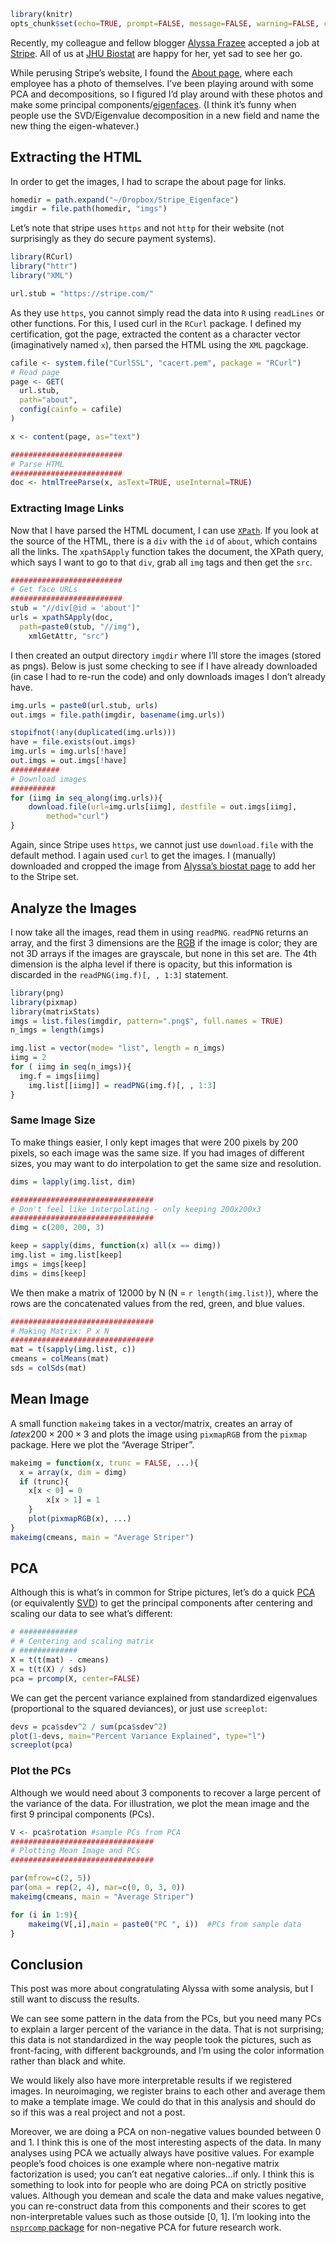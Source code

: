 ```r
library(knitr)
opts_chunk$set(echo=TRUE, prompt=FALSE, message=FALSE, warning=FALSE, comment="", results='hide')
```

Recently, my colleague and fellow blogger [Alyssa Frazee](http://alyssafrazee.com) accepted a job at [Stripe](https://stripe.com).  All of us at [JHU Biostat](http://www.jhsph.edu/departments/biostatistics/) are happy for her, yet sad to see her go.  

While perusing Stripe's website, I found the [About page](https://stripe.com/about), where each employee has a photo of themselves.  I've been playing around with some PCA and decompositions, so I figured I'd play around with these photos and make some principal components/[eigenfaces](http://en.wikipedia.org/wiki/Eigenface).  (I think it's funny when people use the SVD/Eigenvalue decomposition in a new field and name the new thing the eigen-whatever.)

## Extracting the HTML
In order to get the images, I had to scrape the about page for links.

```r
homedir = path.expand("~/Dropbox/Stripe_Eigenface")
imgdir = file.path(homedir, "imgs")
```

Let's note that stripe uses `https` and not `http` for their website (not surprisingly as they do secure payment systems).  

```r
library(RCurl)
library("httr")
library("XML")

url.stub = "https://stripe.com/"
```

As they use `https`, you cannot simply read the data into `R` using `readLines` or other functions.  For this, I used curl in the `RCurl` package.  I defined my certification, got the page, extracted the content as a character vector (imaginatively named `x`), then parsed the HTML using the `XML` pagckage.

```r
cafile <- system.file("CurlSSL", "cacert.pem", package = "RCurl")
# Read page
page <- GET(
  url.stub, 
  path="about", 
  config(cainfo = cafile)
)

x <- content(page, as="text")

#########################
# Parse HTML
#########################
doc <- htmlTreeParse(x, asText=TRUE, useInternal=TRUE)
```

### Extracting Image Links
Now that I have parsed the HTML document, I can use [`XPath`](http://www.w3schools.com/xpath/).  If you look at the source of the HTML, there is a `div` with the `id` of `about`, which contains all the links. The `xpathSApply` function takes the document, the XPath query, which says I want to go to that `div`, grab all `img` tags and then get the `src`.  


```r
#########################
# Get face URLs
#########################
stub = "//div[@id = 'about']"
urls = xpathSApply(doc, 
  path=paste0(stub, "//img"), 
	xmlGetAttr, "src")
```

I then created an output directory `imgdir` where I'll store the images (stored as pngs).   Below is just some checking to see if I have already downloaded (in case I had to re-run the code) and only downloads images I don't already have. 

```r
img.urls = paste0(url.stub, urls)
out.imgs = file.path(imgdir, basename(img.urls))

stopifnot(!any(duplicated(img.urls)))
have = file.exists(out.imgs)
img.urls = img.urls[!have]
out.imgs = out.imgs[!have]
###########
# Download images
##########
for (iimg in seq_along(img.urls)){
	download.file(url=img.urls[iimg], destfile = out.imgs[iimg], 
		method="curl")
}
```

Again, since Stripe uses `https`, we cannot just use `download.file` with the default method.  I again used `curl` to get the images.  I (manually) downloaded and cropped the image from [Alyssa's biostat page](http://www.biostat.jhsph.edu/people/student/frazee.shtml) to add her to the Stripe set.

## Analyze the Images

I now take all the images, read them in using `readPNG`.  `readPNG` returns an array, and the first 3 dimensions are the [RGB](http://en.wikipedia.org/wiki/RGB_color_model) if the image is color; they are not 3D arrays if the images are grayscale, but none in this set are.  The 4th dimension is the alpha level if there is opacity, but this information is discarded in the `readPNG(img.f)[, , 1:3]` statement.

```r
library(png)
library(pixmap)
library(matrixStats)
imgs = list.files(imgdir, pattern=".png$", full.names = TRUE)
n_imgs = length(imgs)

img.list = vector(mode= "list", length = n_imgs)
iimg = 2
for ( iimg in seq(n_imgs)){
  img.f = imgs[iimg]
	img.list[[iimg]] = readPNG(img.f)[, , 1:3]
}
```

### Same Image Size
To make things easier, I only kept images that were 200 pixels by 200 pixels, so each image was the same size.  If you had images of different sizes, you may want to do interpolation to get the same size and resolution.


```r
dims = lapply(img.list, dim)

################################
# Don't feel like interpolating - only keeping 200x200x3
################################
dimg = c(200, 200, 3)

keep = sapply(dims, function(x) all(x == dimg))
img.list = img.list[keep]
imgs = imgs[keep]
dims = dims[keep]
```

We then make a matrix of 12000 by N (N = `r length(img.list)`), where the rows are the concatenated values from the red, green, and blue values.  

```r
################################
# Making Matrix: P x N
################################
mat = t(sapply(img.list, c))
cmeans = colMeans(mat)
sds = colSds(mat)
```

## Mean Image
A small function `makeimg` takes in a vector/matrix, creates an array of $latex 200\times200\times3$ and plots the image using `pixmapRGB` from the `pixmap` package.  Here we plot the "Average Striper".  

```r
makeimg = function(x, trunc = FALSE, ...){
  x = array(x, dim = dimg)
  if (trunc){
  	x[x < 0] = 0
		x[x > 1] = 1
	}
	plot(pixmapRGB(x), ...)
}
makeimg(cmeans, main = "Average Striper")
```

## PCA
Although this is what's in common for Stripe pictures, let's do a quick [PCA](http://en.wikipedia.org/wiki/Principal_component_analysis) (or equivalently [SVD](http://en.wikipedia.org/wiki/Singular_value_decomposition)) to get the principal components after centering and scaling our data to see what's different:

```r
# #############
# # Centering and scaling matrix
# #############
X = t(t(mat) - cmeans)
X = t(t(X) / sds)
pca = prcomp(X, center=FALSE)
```

We can get the percent variance explained from standardized eigenvalues (proportional to the squared deviances), or just use `screeplot`:
```r
devs = pca$sdev^2 / sum(pca$sdev^2)
plot(1-devs, main="Percent Variance Explained", type="l")
screeplot(pca)
```

### Plot the PCs
Although we would need about 3 components to recover a large percent of the variance of the data.  For illustration, we plot the mean image and the first 9 principal components (PCs).  

```r
V <- pca$rotation #sample PCs from PCA
################################
# Plotting Mean Image and PCs
################################

par(mfrow=c(2, 5))
par(oma = rep(2, 4), mar=c(0, 0, 3, 0))
makeimg(cmeans, main = "Average Striper")

for (i in 1:9){
	makeimg(V[,i],main = paste0("PC ", i))  #PCs from sample data
}
```

## Conclusion
This post was more about congratulating Alyssa with some analysis, but I still want to discuss the results.

We can see some pattern in the data from the PCs, but you need many PCs to explain a larger percent of the variance in the data.  That is not surprising; this data is not standardized in the way people took the pictures, such as front-facing, with different backgrounds, and I'm using the color information rather than black and white.  

We would likely also have more interpretable results if we registered images.  In neuroimaging, we register brains to each other and average them to make a template image.  We could do that in this analysis and should do so if this was a real project and not a post.  

Moreover, we are doing a PCA on non-negative values bounded between $0$ and $1$.  I think this is one of the most interesting aspects of the data.  In many analyses using PCA we actually always have positive values. For example people's food choices is one example where non-negative matrix factorization is used; you can't eat negative calories...if only. I think this is something to look into for people who are doing PCA on strictly positive values. Although you demean and scale the data and make values negative, you can re-construct data from this components and their scores to get non-interpretable values such as those outside [0, 1].  I'm looking into the [`nsprcomp` package](http://cran.r-project.org/web/packages/nsprcomp/index.html) for non-negative PCA for future research work.  

